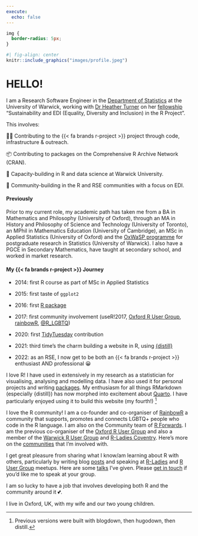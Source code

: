 ```yaml
---
execute:
  echo: false
---
```


```css
img {
  border-radius: 5px;
}
```

```r
#| fig-align: center  
knitr::include_graphics("images/profile.jpeg")
```

# [HELLO!]{.primary}

I am a Research Software Engineer in the [Department of Statistics](https://warwick.ac.uk/fac/sci/statistics/){target="_blank"} at the University of Warwick, working with [Dr Heather Turner](https://warwick.ac.uk/fac/sci/statistics/staff/academic-research/turner/){target="_blank"} on her [fellowship](https://society-rse.org/community/rse-fellows/){target="_blank"} "Sustainability and EDI (Equality, Diversity and Inclusion) in the R Project".

This involves:

👩‍💻 Contributing to the {{< fa brands r-project >}} project through code, infrastructure & outreach.

📦 Contributing to packages on the Comprehensive R Archive Network (CRAN).

🚀 Capacity-building in R and data science at Warwick University.

💪 Community-building in the R and RSE communities with a focus on EDI.

#### [Previously]{.primary}

Prior to my current role, my academic path has taken me from a BA in Mathematics and Philosophy (University of Oxford), through an MA in History and Philosophy of Science and Technology (University of Toronto), an MPhil in Mathematics Education (University of Cambridge), an MSc in Applied Statistics (University of Oxford) and the [OxWaSP programme](http://www.oxwasp-cdt.ac.uk){target="_blank"} for postgraduate research in Statistics (University of Warwick). I also have a PGCE in Secondary Mathematics, have taught at secondary school, and worked in market research. 

<!-- You can check out my [CV](CV.pdf) for more details. -->

#### [My {{< fa brands r-project >}} Journey]{.primary}

-   2014: first R course as part of MSc in Applied Statistics

-   2015: first taste of `ggplot2`

-   2016: first [R package](packages/BradleyTerryScalable/index.qmd){target="_blank"}

-   2017: first community involvement (useR!2017, [Oxford R User Group](https://r-oxford.github.io){target="_blank"}, [rainbowR](https://rainbowr.netlify.app){target="_blank"}, [\@R_LGBTQ](https://twitter.com/R_LGBTQ){target="_blank"})

-   2020: first [TidyTuesday](https://github.com/rfordatascience/tidytuesday) contribution

-   2021: third time's the charm building a website in R, using [{distill}](https://rstudio.github.io/distill/){target="_blank"}

-   2022: as an RSE, I now get to be both an {{< fa brands r-project >}} enthusiast AND professional 😀

[I love R!]{.primary} I have used in extensively in my research as a statistician for visualising, analysing and modelling data. I have also used it for personal projects and writing [packages](packages.qmd). My enthusiasm for all things RMarkdown (especially {distill}) has now morphed into excitement about [Quarto](https://quarto.org){target="_blank"}. I have particularly enjoyed using it to build this website (my fourth!) [^1]

[^1]: Previous versions were built with blogdown, then hugodown, then distill.

[I love the R community!]{.primary} I am a co-founder and co-organiser of [RainbowR](https://rainbowr.netlify.app) a community that supports, promotes and connects LGBTQ+ people who code in the R language. I am also on the Community team of [R Forwards](https://forwards.github.io){target="_blank"}. I am the previous co-organiser of the [Oxford R User Group](https://www.meetup.com/Oxford-R-User-Group/) and also a member of the [Warwick R User Group](https://www.meetup.com/Warwick-useRs/) and [R-Ladies Coventry](https://www.meetup.com/rladies-coventry/). Here's more on the [communities](community.qmd) that I'm involved with. 

I get great pleasure from sharing what I know/am learning about R with others, particularly by writing blog [posts](posts.qmd) and speaking at [R-Ladies](https://rladies.org) and [R User Group](https://benubah.github.io/r-community-explorer/rugs.html) meetups. Here are some [talks](talks.qmd) I've given. Please [get in touch](contact.qmd) if you'd like me to speak at your group.

I am so lucky to have a job that involves developing both R and the community around it 💕.

I live in Oxford, UK, with my wife and our two young children.


